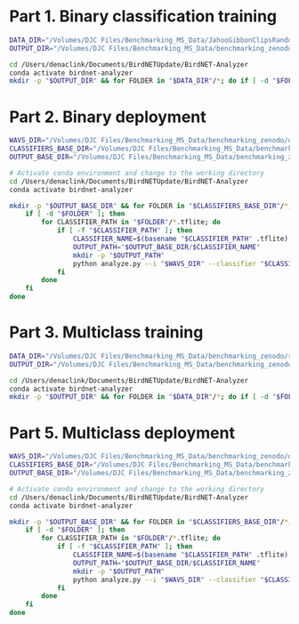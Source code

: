 
# Part 1. Binary classification training
```zsh
DATA_DIR="/Volumes/DJC Files/Benchmarking_MS_Data/JahooGibbonClipsRandom/"
OUTPUT_DIR="/Volumes/DJC Files/Benchmarking_MS_Data/benchmarking_zenodo/results/BirdNETbinary/"

cd /Users/denaclink/Documents/BirdNETUpdate/BirdNET-Analyzer
conda activate birdnet-analyzer
mkdir -p "$OUTPUT_DIR" && for FOLDER in "$DATA_DIR"/*; do if [ -d "$FOLDER" ]; then FOLDER_NAME=$(basename "$FOLDER"); INPUT_PATH="$FOLDER"; OUTPUT_PATH="$OUTPUT_DIR/${FOLDER_NAME}/${FOLDER_NAME}.tflite"; python train.py --i "$INPUT_PATH" --o "$OUTPUT_PATH" --fmin 500 --fmax 3000 --mixup && echo "Processed: $FOLDER_NAME"; fi; done

```

# Part 2. Binary deployment
```zsh

WAVS_DIR="/Volumes/DJC Files/Benchmarking_MS_Data/benchmarking_zenodo/data/AcousticData/Jahoo_testdata_1hr_files/"
CLASSIFIERS_BASE_DIR="/Volumes/DJC Files/Benchmarking_MS_Data/benchmarking_zenodo/results/BirdNETbinary/"
OUTPUT_BASE_DIR="/Volumes/DJC Files/Benchmarking_MS_Data/benchmarking_zenodo/results/BirdNETbinary/" 

# Activate conda environment and change to the working directory
cd /Users/denaclink/Documents/BirdNETUpdate/BirdNET-Analyzer
conda activate birdnet-analyzer

mkdir -p "$OUTPUT_BASE_DIR" && for FOLDER in "$CLASSIFIERS_BASE_DIR"/*; do 
    if [ -d "$FOLDER" ]; then 
        for CLASSIFIER_PATH in "$FOLDER"/*.tflite; do 
            if [ -f "$CLASSIFIER_PATH" ]; then 
                CLASSIFIER_NAME=$(basename "$CLASSIFIER_PATH" .tflite)
                OUTPUT_PATH="$OUTPUT_BASE_DIR/$CLASSIFIER_NAME"
                mkdir -p "$OUTPUT_PATH"
                python analyze.py --i "$WAVS_DIR" --classifier "$CLASSIFIER_PATH" --o "$OUTPUT_PATH" --fmin 500 --fmax 3000 && echo "Processed with classifier: $CLASSIFIER_NAME"
            fi
        done
    fi 
done

```

# Part 3. Multiclass training
```zsh
DATA_DIR="/Volumes/DJC Files/Benchmarking_MS_Data/benchmarking_zenodo/randomization/JahooGibbonClipsRandomMulti/"
OUTPUT_DIR="/Volumes/DJC Files/Benchmarking_MS_Data/benchmarking_zenodo/results/BirdNETmulti/"

cd /Users/denaclink/Documents/BirdNETUpdate/BirdNET-Analyzer
conda activate birdnet-analyzer
mkdir -p "$OUTPUT_DIR" && for FOLDER in "$DATA_DIR"/*; do if [ -d "$FOLDER" ]; then FOLDER_NAME=$(basename "$FOLDER"); INPUT_PATH="$FOLDER"; OUTPUT_PATH="$OUTPUT_DIR/${FOLDER_NAME}/${FOLDER_NAME}.tflite"; python train.py --i "$INPUT_PATH" --o "$OUTPUT_PATH" --fmin 500 --fmax 3000 --mixup && echo "Processed: $FOLDER_NAME"; fi; done

```


# Part 5. Multiclass deployment
```zsh

WAVS_DIR="/Volumes/DJC Files/Benchmarking_MS_Data/benchmarking_zenodo/data/AcousticData/Jahoo_testdata_1hr_files/"
CLASSIFIERS_BASE_DIR="/Volumes/DJC Files/Benchmarking_MS_Data/benchmarking_zenodo/results/BirdNETmulti/Missing/"
OUTPUT_BASE_DIR="/Volumes/DJC Files/Benchmarking_MS_Data/benchmarking_zenodo/results/BirdNETmulti/Missing/" 

# Activate conda environment and change to the working directory
cd /Users/denaclink/Documents/BirdNETUpdate/BirdNET-Analyzer
conda activate birdnet-analyzer

mkdir -p "$OUTPUT_BASE_DIR" && for FOLDER in "$CLASSIFIERS_BASE_DIR"/*; do 
    if [ -d "$FOLDER" ]; then 
        for CLASSIFIER_PATH in "$FOLDER"/*.tflite; do 
            if [ -f "$CLASSIFIER_PATH" ]; then 
                CLASSIFIER_NAME=$(basename "$CLASSIFIER_PATH" .tflite)
                OUTPUT_PATH="$OUTPUT_BASE_DIR/$CLASSIFIER_NAME"
                mkdir -p "$OUTPUT_PATH"
                python analyze.py --i "$WAVS_DIR" --classifier "$CLASSIFIER_PATH" --o "$OUTPUT_PATH" --fmin 500 --fmax 3000  && echo "Processed with classifier: $CLASSIFIER_NAME"
            fi
        done
    fi 
done

```

